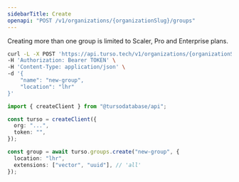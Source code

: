 ```yaml
---
sidebarTitle: Create
openapi: "POST /v1/organizations/{organizationSlug}/groups"
---
```


<Warning>
  Creating more than one group is limited to Scaler, Pro and Enterprise plans.
</Warning>

<RequestExample>

```bash cURL
curl -L -X POST 'https://api.turso.tech/v1/organizations/{organizationSlug}/groups' \
-H 'Authorization: Bearer TOKEN' \
-H 'Content-Type: application/json' \
-d '{
    "name": "new-group",
    "location": "lhr"
}'
```

```ts Node.js
import { createClient } from "@tursodatabase/api";

const turso = createClient({
  org: "...",
  token: "",
});

const group = await turso.groups.create("new-group", {
  location: "lhr",
  extensions: ["vector", "uuid"], // 'all'
});
```

</RequestExample>
